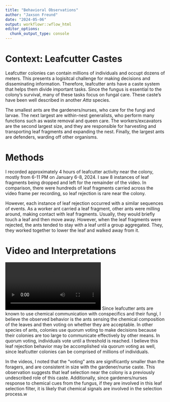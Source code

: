 ```yaml
---
title: "Behavioral Observations"
author: "Jaxson Freund"
date: "2024-05-06"
output: workflowr::wflow_html
editor_options:
  chunk_output_type: console
---
```

# Context: Leafcutter Castes
Leafcutter colonies can contain millions of individuals and occupt dozens of meters.  This presents a logisitcal challenge for making decisions and disseminating information. Therefore, leafcutter ants have a caste system that helps them divide important tasks. Since the fungus is essential to the colony's survival, many of these tasks focus on fungal care. These caste's have been well described in another *Atta* species.

The smallest ants are the gardeners/nurses, who care for the fungi and larvae.  The next largest are within-nest generalists, who perform many functions such as waste removal and queen care. The workers/excavators are the second largest size, and they are responsible for harvesting and transporting leaf fragments and expanding the nest. Finally, the largest ants are defenders, warding off other organisms.

# Methods
I recorded approximately 4 hours of leafcutter activity near the colony, mostly from 6-11 PM on January 6-8, 2024. I saw 8 instances of leaf fragments being dropped and left for the remainder of the video. In comparison, there were hundreds of leaf fragments carried across the video frame per recording, so leaf rejection is rare near the colony.

However, each instance of leaf rejection occurred with a similar sequences of events. As a worker ant carried a leaf fragment, other ants were milling around, making contact with leaf fragments.  Usually, they would briefly touch a leaf and then move away.  However, when the leaf fragments were rejected, the ants tended to stay with a leaf until a group aggregated.  They, they worked together to lower the leaf and walked away from it. 


# Video and Interpretations
![](assets/leaf_movie.mp4)
Since leafcutter ants are known to use chemical communication with conspecifics and their fungi, I believe the observed behavior is the ants sensing the chemical composition of the leaves and then voting on whether they are acceptable.  In other species of ants, colonies use quorum voting to make decisions because their colonies are too large to communicate effectively by other means.  In quorum voting, individuals vote until a threshold is reached.  I believe this leaf rejection behavior may be accomplished via quorum voting as well, since leafcutter colonies can be comprised of millions of individuals.

In the videos, I noted that the "voting" ants are significantly smaller than the foragers, and are consistent in size with the gardener/nurse caste. This observation suggests that leaf selection near the colony is a previously undescribed role of this caste. Additionally, since gardeners/nurses response to chemical cues from the fungus, if they are involved in this leaf selection filter, it is likely that chemical signals are involved in the selection process.w



